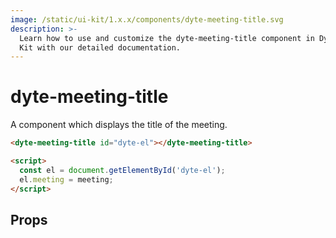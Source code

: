 ```yaml
---
image: /static/ui-kit/1.x.x/components/dyte-meeting-title.svg
description: >-
  Learn how to use and customize the dyte-meeting-title component in Dyte's UI
  Kit with our detailed documentation.
---
```


# dyte-meeting-title

A component which displays the title of the meeting.

```html
<dyte-meeting-title id="dyte-el"></dyte-meeting-title>

<script>
  const el = document.getElementById('dyte-el');
  el.meeting = meeting;
</script>
```

## Props

<PropsTable of="dyte-meeting-title" />

<head>
  <title>UI Kit dyte-meeting-title</title>
</head>
